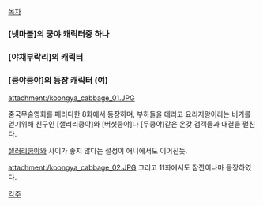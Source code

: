 [[목차]]

=== [넷마블]의 쿵야 캐릭터중 하나 ===

=== [야채부락리]의 캐릭터 ===

=== [쿵야쿵야]의 등장 캐릭터 (여) ===
attachment:/koongya_cabbage_01.JPG

중국무술영화를 패러디한 8화에서 등장하며, 부하들을 데리고 요리지왕이라는 비기를 얻기위해 친구인 [샐러리쿵야]와 [버섯쿵야]나 [무쿵야]같은 온갖 검객들과 대결을 펼친다.

[[샐러리쿵야]]와 사이가 좋지 않다는 설정이 애니에서도 이어진듯.

attachment:/koongya_cabbage_02.JPG
그리고 11화에서도 잠깐이나마 등장하였다. 

[[각주]]
